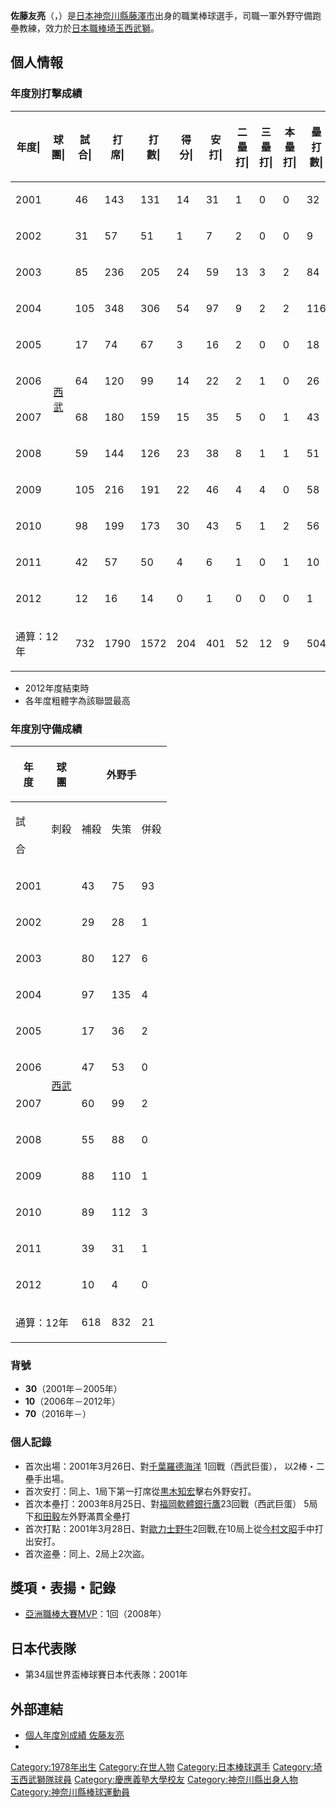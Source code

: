 {{Infobox NPB player|
|name=佐藤 友亮|
|image=|
|width=300|
|position=一軍外野守備跑壘教練|
|team=埼玉西武獅|
|number=70|
|bats=右|
|throws=右|
|birthdate={{birth_date_and_age|1978|6|13|mf=y}}|
|birthplace={{JPN}}[[神奈川縣|神奈川縣]][[藤澤市|藤澤市]]|
|debutdate=3月24日
|debutyear=2001年
|debutteam=埼玉西武獅
|statyear=2010年球季
|stat1label=打擊率
|stat1value=0.255
|stat2label=全壘打
|stat2value=9
|stat3label=打點
|stat3value=123
|stat4label=盜壘
|stat4value=52
|teams=<nowiki></nowiki>
* [[慶應義塾高等學校|慶應義塾高等學校]]
* [[慶應義塾大學|慶應義塾大學]]
* [[埼玉西武獅|埼玉西武獅]](2001年－2012年)
'''教練時期'''
* [[埼玉西武獅|埼玉西武獅]]一軍外野守備跑壘教練（2016年－2019年）
* [[埼玉西武獅|埼玉西武獅]]二軍外野守備跑壘教練（20120年）
* [[埼玉西武獅|埼玉西武獅]]二軍首席教練野手總合兼外野守備跑壘教練（2021年）
* [[埼玉西武獅|埼玉西武獅]]一軍首席教練野手總合兼外野守備跑壘教練（2022年－）
}}

'''佐藤友亮'''（{{jpn|j=佐藤 友亮|hg=さとう ともあき|rm=Sato Tomoaki}}，{{bd|1978年|6月13日||catIdx=Sato, Tomoaki}}）是[[日本|日本]][[神奈川縣|神奈川縣]][[藤澤市|藤澤市]]出身的職業棒球選手，司職一軍外野守備跑壘教練，效力於[[日本職棒|日本職棒]][[埼玉西武獅|埼玉西武獅]]。

== 個人情報 ==
=== 年度別打擊成績 ===
{| class="wikitable" style="text-align:right; font-size:small"
|-bgcolor="#efefef"
!年度|!!球團|!!試合|!!打<br>席|!!打<br>數|!!得分|!!安打|!!二<br>壘<br>打|!!三<br>壘<br>打|!!本<br>壘<br>打|!!壘<br>打<br>數|!!打點|!!盜壘|!!盜<br>壘<br>刺|!!觸擊|!!犧<br>牲<br>打|!!保送|!!敬遠|!!觸身|!!三振|!!雙殺|!!打<br>擊<br>率|!!上<br>壘<br>率|!!長<br>打<br>率|!!OPS
|-
|style="text-align:center"|2001
|rowspan="12" style="text-align: center;"|[[埼玉西武獅|西武]]||46||143||131||14||31||1||0||0||32||5||5||4||3||0||9||0||0||16||1||.237||.286||.244||.530
|-
|style="text-align:center"|2002
|31||57||51||1||7||2||0||0||9||3||2||3||6||0||0||0||0||8||0||.137||.137||.176||.314
|-
|style="text-align:center"|2003
|85||236||205||24||59||13||3||2||84||22||4||1||15||0||15||0||1||28||6||.288||.339||.410||.749
|-
|style="text-align:center"|2004
|105||348||306||54||97||9||2||2||116||27||11||8||11||1||27||1||2||36||8||.317||.375||.379||.754
|-
|style="text-align:center"|2005
|17||74||67||3||16||2||0||0||18||4||0||0||1||1||4||0||0||7||1||.239||.278||.269||.546
|-
|style="text-align:center"|2006
|64||120||99||14||22||2||1||0||26||6||9||4||5||1||14||1||1||13||4||.222||.322||.263||.584
|-
|style="text-align:center"|2007
|68||180||159||15||35||5||0||1||43||7||3||1||7||2||11||0||1||19||3||.220||.272||.270||.542
|-
|style="text-align:center"|2008
|59||144||126||23||38||8||1||1||51||11||4||2||8||1||6||0||2||23||2||.302||.341||.405||.746
|-
|style="text-align:center"|2009
|105||216||191||22||46||4||4||0||58||21||9||4||7||2||15||2||1||30||2||.241||.297||.304||.600
|-
|style="text-align:center"|2010
|98||199||173||30||43||5||1||2||56||16||5||5||10||2||12||0||2||26||3||.249||.302||.324||.625
|-
|style="text-align:center"|2011
|42||57||50||4||6||1||0||1||10||1||0||0||4||0||2||0||1||10||1||.120||.170||.200||.370
|-
|style="text-align:center"|2012
|12||16||14||0||1||0||0||0||1||0||0||0||2||0||0||0||0||1||1||.071||.071||.071||.143 
|-
!colspan="2"|通算：12年
|732||1790||1572||204||401||52||12||9||504||123||52||32||79||10||115||4||11||217||32||.255||.309||.321||.631 
|}
* 2012年度結束時
* 各年度粗體字為該聯盟最高

=== 年度別守備成績 ===
{| class="wikitable" style="text-align: right; font-size: small; border-collapse:collapse; padding: 1px;"
!rowspan="2"|年<br />度!!rowspan="2"|球<br />團!!colspan="6"|外野手!!colspan="6"|二壘!!colspan="6"|三壘
|-style="line-height:1.25em;"
!試<br /><br />合!!刺殺<br /><br />!!補殺<br /><br />!!失策<br /><br />!!併殺<br /><br />!!守備率<br /><br />!!試<br /><br />合!!刺<br /><br />殺!!補<br /><br />殺!!失<br /><br />策!!併<br /><br />殺!!守<br />備<br />率!!試<br /><br />合!!刺<br /><br />殺!!補<br /><br />殺!!失<br /><br />策!!併<br /><br />殺!!守<br />備<br />率
|-
|style="text-align:center;"|2001
|rowspan="12" style="text-align: center; white-space:nowrap;"|[[埼玉西武獅|西武]]
|43||75||93||4||16||.977||7||9||1||0||0||1.000||colspan="6" style="text-align:center;"|-
|-
|style="text-align:center;"|2002
|29||28||1||0||0||1.000||colspan="6" style="text-align:center;"|-||colspan="6" style="text-align:center;"|-
|-
|style="text-align:center;"|2003
|80||127||6||1||1||.993||2||1||1||0||0||1.000||colspan="6" style="text-align:center;"|-
|-
|style="text-align:center;"|2004
|97||135||4||0||2||1.000||colspan="6" style="text-align:center;"|-||4||1||1||0||0||1.000
|-
|style="text-align:center;"|2005
|17||36||2||1||0||.974||colspan="6" style="text-align:center;"|-||colspan="6" style="text-align:center;"|-
|-
|style="text-align:center;"|2006
|47||53||0||0||0||1.000||colspan="6" style="text-align:center;"|-||colspan="6" style="text-align:center;"|-
|-
|style="text-align:center;"|2007
|60||99||2||1||1||.990||colspan="6" style="text-align:center;"|-||colspan="6" style="text-align:center;"|-
|-
|style="text-align:center;"|2008
|55||88||0||1||0||.989||colspan="6" style="text-align:center;"|-||colspan="6" style="text-align:center;"|-
|-
|style="text-align:center;"|2009
|88||110||1||2||1||.982||colspan="6" style="text-align:center;"|-||colspan="6" style="text-align:center;"|-
|-
|style="text-align:center;"|2010
|89||112||3||1||0||.991||colspan="6" style="text-align:center;"|-||colspan="6" style="text-align:center;"|-
|-
|style="text-align:center;"|2011
|39||31||1||1||1||.970||colspan="6" style="text-align:center;"|-||colspan="6" style="text-align:center;"|-
|-
|style="text-align:center;"|2012
|10||4||0||0||0||1.000||colspan="6" style="text-align:center;"|-||colspan="6" style="text-align:center;"|-
|-
!colspan="2"|通算：12年
|618||832||21||8||6||.991||47||79||95||4||16||.978||4||1||1||0||0||1.000
|}

=== 背號 ===
*'''30'''（2001年－2005年）
*'''10'''（2006年－2012年）
*'''70'''（2016年－）

=== 個人記錄 ===
* 首次出場：2001年3月26日、對[[千葉羅德海洋|千葉羅德海洋]] 1回戰（西武巨蛋）， 以2棒・二壘手出場。
* 首次安打：同上、1局下第一打席從[[黒木知宏|黒木知宏]]擊右外野安打。
* 首次本壘打：2003年8月25日、對[[福岡軟體銀行鷹|福岡軟體銀行鷹]]23回戰（西武巨蛋） 5局下[[和田毅|和田毅]]左外野滿貫全壘打
* 首次打點：2001年3月28日、對[[歐力士野牛|歐力士野牛]]2回戰,在10局上從[[今村文昭|今村文昭]]手中打出安打。
* 首次盗壘：同上、2局上2次盜。

== 獎項・表揚・記錄 ==
* [[亞洲職棒大賽|亞洲職棒大賽]]MVP：1回（2008年）

== 日本代表隊 ==
* 第34屆世界盃棒球賽日本代表隊：2001年

== 外部連結 ==
* [https://npb.jp/bis/players/61765113.html 個人年度別成績 佐藤友亮] {{Wayback|url=https://npb.jp/bis/players/61765113.html |date=20200612055224 }} {{ja icon}}
* {{Baseballstats|brm=satoh-001tom}}

{{西武球員名單}}
{{DEFAULTSORT:Sato, Tomoaki}}
[[Category:1978年出生|Category:1978年出生]]
[[Category:在世人物|Category:在世人物]]
[[Category:日本棒球選手|Category:日本棒球選手]]
[[Category:埼玉西武獅隊球員|Category:埼玉西武獅隊球員]]
[[Category:慶應義塾大學校友|Category:慶應義塾大學校友]]
[[Category:神奈川縣出身人物|Category:神奈川縣出身人物]]
[[Category:神奈川縣棒球運動員|Category:神奈川縣棒球運動員]]
